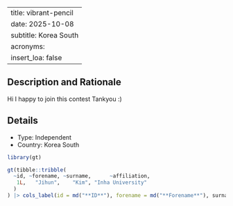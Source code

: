 
---
title: vibrant-pencil
date: 2025-10-08
subtitle: Korea South
acronyms:
  insert_loa: false
---

## Description and Rationale

Hi I happy to join this contest Tankyou :)

## Details

* Type: Independent
* Country: Korea South

```r
library(gt)

gt(tibble::tribble(
  ~id, ~forename, ~surname,      ~affiliation,
   1L,   "Jihun",    "Kim", "Inha University"
  )
) |> cols_label(id = md("**ID**"), forename = md("**Forename**"), surname ~ md("**Surname**"), affiliation ~ md("**Affiliation**"))
```
